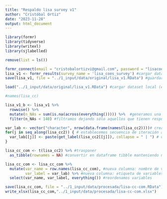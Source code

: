```yaml
---
title: "Respaldo lisa survey v1"
author: "Cristóbal Ortiz"
date: "2023-11-28"
output: html_document
---
```


```r
library(formr)
library(tidyverse)
library(writexl)
library(sjlabelled)
```

```r
remove(list = ls())

formr_connect(email = "cristobalortizvi@gmail.com", password = "lisacoes.2023") #conexión con formr
lisa_v1 <- formr_results(survey_name = 'lisa_coes_survey') #cargar dataset desde formr (demora)
save(lisa_v1, file = "../1_input/data/original/lisa_v1.RData") #guardar dataset para cargar local

load("../1_input/data/original/lisa_v1.RData") #cargar dataset local (es más rápido)
```

```r
#names(lisa_cc)

lisa_v1_b <- lisa_v1 %>% 
  rowwise() %>%
  mutate(n_NAs = sum(is.na(across(everything())))) %>%  #generamos una nueva variable que cuenta número de NA
  filter(n_NAs < 140) #filtramos dejando sólo aquellos que tienen respuestas en comentarios
```

```r
var_lab <- vector("character", nrow(data.frame(names(lisa_cc2))))# creamos un vector de caracteres vacío de longitud 167 (c° de variables)
for(j in seq_along(lisa_cc2)) { # establecemos secuencia de iteración a lo largo de las variables "i" del dataset
  var_lab[[j]] <- paste(get_label(lisa_cc2[[j]]), collapse = " | ") # concatenamos valores de cada variable i
}
```

```r
lisa_cc_com <- t(lisa_cc2) %>% #trasponer
  as_tibble(rownames = NA) #convertir en dataframe tibble manteniendo nombre de filas (nombre de variables)

lisa_cc_com <- lisa_cc_com %>% 
  mutate(var_name = row.names(lisa_cc_com), #nueva columna: nombre de variables
         var_label = var_lab) %>% #nueva columna: etiqueta de variables
  select(var_name, var_label, everything()) #reordenamos variables
```


```r
save(lisa_cc_com, file = "../1_input/data/procesada/lisa-cc-com.RData")
write_xlsx(lisa_cc_com,"../1_input/data/procesada/lisa-cc-com.xlsx")

```
